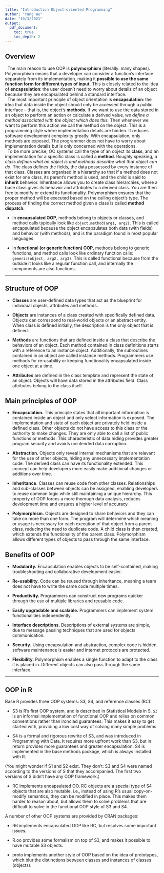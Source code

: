 ```yaml
---
title: "Introduction Object-oriented Programming"
author: "Yang Wu"
date: "10/3/2021"
output:
  pdf_document:
    toc: true
    toc_depth: 2
---
```


## Overview

|   The main reason to use OOP is **polymorphism** (literally: many shapes). Polymorphism means that a developer can consider a function’s interface separately from its implementation, making it **possible to use the same function form for different types of input.** This is closely related to the idea of **encapsulation**: the user doesn’t need to worry about details of an object because they are encapsulated behind a standard interface.

|   The most important principle of object orientation is **encapsulation**: the idea that data inside the object should only be accessed through a public interface – that is, the object’s **methods.** If we want to use the data stored in an object to perform an action or calculate a derived value, *we define a method associated with the object which does this.* Then whenever we want to perform this action we call the method on the object. This is a programming style where implementation details are hidden. It reduces software development complexity greatly. With encapsulation, only methods are exposed. The programmer does not have to worry about implementation details but is only concerned with the operations.

|   To be more precise, OO systems call the type of an object its **class**, and an implementation for a specific class is called a **method**. Roughly speaking, *a class defines what an object is and methods describe what that object can do*. The class defines the fields, the data possessed by every instance of that class. Classes are organised in a hierarchy so that if a method does not exist for one class, its parent’s method is used, and the child is said to **inherit** behavior. Inheritance allows you to create class hierarchies, where a base class gives its behavior and attributes to a derived class. You are then free to modify or extend its functionality. Polymorphism ensures that the proper method will be executed based on the calling object’s type. The process of finding the correct method given a class is called **method dispatch**.

* In **encapsulated OOP**, methods belong to objects or classes, and method calls typically look like `object.method(arg1, arg2)`. This is called encapsulated because the object encapsulates both data (with fields) and behavior (with methods), and is the paradigm found in most popular languages.

* In **functional (or generic function) OOP**, methods belong to generic functions, and method calls look like ordinary function calls: `generic(object, arg2, arg3)`. This is called functional because from the outside it looks like a regular function call, and internally the components are also functions.

---

## Structure of OOP

* **Classes** are user-defined data types that act as the blueprint for individual objects, attributes and methods.

* **Objects** are instances of a class created with specifically defined data. Objects can correspond to real-world objects or an abstract entity. When class is defined initially, the description is the only object that is defined.

* **Methods** are functions that are defined inside a class that describe the behaviors of an object. Each method contained in class definitions starts with a reference to an instance object. Additionally, the subroutines contained in an object are called instance methods. Programmers use methods for re-usability or keeping functionality encapsulated inside one object at a time.

* **Attributes** are defined in the class template and represent the state of an object. Objects will have data stored in the attributes field. Class attributes belong to the class itself.

## Main principles of OOP

* **Encapsulation.** This principle states that all important information is contained inside an object and only select information is exposed. The implementation and state of each object are privately held inside a defined class. Other objects do not have access to this class or the authority to make changes. They are only able to call a list of public functions or methods. This characteristic of data hiding provides greater program security and avoids unintended data corruption.

* **Abstraction.** Objects only reveal internal mechanisms that are relevant for the use of other objects, hiding any unnecessary implementation code. The derived class can have its functionality extended. This concept can help developers more easily make additional changes or additions over time.

* **Inheritance.** Classes can reuse code from other classes. Relationships and sub-classes between objects can be assigned, enabling developers to reuse common logic while still maintaining a unique hierarchy. This property of OOP forces a more thorough data analysis, reduces development time and ensures a higher level of accuracy.

* **Polymorphism.** Objects are designed to share behaviors and they can take on more than one form. The program will determine which meaning or usage is necessary for each execution of that object from a parent class, reducing the need to duplicate code. A child class is then created, which extends the functionality of the parent class. Polymorphism allows different types of objects to pass through the same interface.

## Benefits of OOP

* **Modularity.** Encapsulation enables objects to be self-contained, making troubleshooting and collaborative development easier.

* **Re-usability.** Code can be reused through inheritance, meaning a team does not have to write the same code multiple times.

* **Productivity.** Programmers can construct new programs quicker through the use of multiple libraries and reusable code.

* **Easily upgradable and scalable.** Programmers can implement system functionalities independently.

* **Interface descriptions.** Descriptions of external systems are simple, due to message passing techniques that are used for objects communication.

* **Security.** Using encapsulation and abstraction, complex code is hidden, software maintenance is easier and internet protocols are protected.

* **Flexibility.** Polymorphism enables a single function to adapt to the class it is placed in. Different objects can also pass through the same interface.

---

## OOP in R

Base R provides three OOP systems: S3, S4, and reference classes (RC):

* S3 is R’s first OOP system, and is described in Statistical Models in S. `S3` is an informal implementation of functional OOP and relies on common conventions rather than ironclad guarantees. This makes it easy to get started with, providing a low cost way of solving many simple problems.

* S4 is a formal and rigorous rewrite of S3, and was introduced in Programming with Data. It requires more upfront work than S3, but in return provides more guarantees and greater encapsulation. S4 is implemented in the base methods package, which is always installed with R.

(You might wonder if S1 and S2 exist. They don’t: S3 and S4 were named according to the versions of S that they accompanied. The first two versions of S didn’t have any OOP framework.)

* RC implements encapsulated OO. RC objects are a special type of S4 objects that are also mutable, i.e., instead of using R’s usual copy-on-modify semantics, they can be modified in place. This makes them harder to reason about, but allows them to solve problems that are difficult to solve in the functional OOP style of S3 and S4.

A number of other OOP systems are provided by CRAN packages:

* R6 implements encapsulated OOP like RC, but resolves some important issues.

* R.oo provides some formalism on top of S3, and makes it possible to have mutable S3 objects.

* proto implements another style of OOP based on the idea of prototypes, which blur the distinctions between classes and instances of classes (objects).








